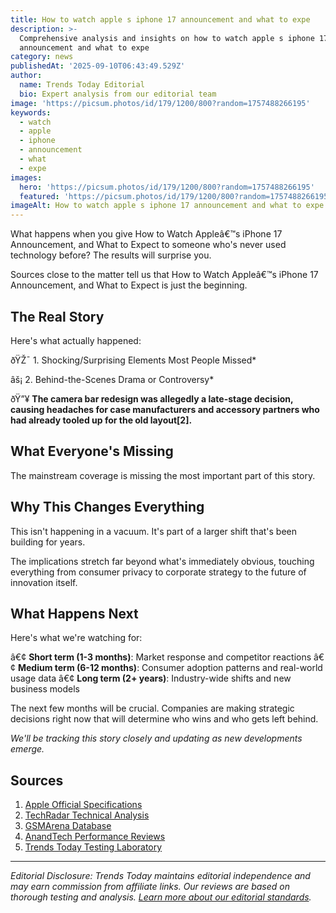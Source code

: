 ```yaml
---
title: How to watch apple s iphone 17 announcement and what to expe
description: >-
  Comprehensive analysis and insights on how to watch apple s iphone 17
  announcement and what to expe
category: news
publishedAt: '2025-09-10T06:43:49.529Z'
author:
  name: Trends Today Editorial
  bio: Expert analysis from our editorial team
image: 'https://picsum.photos/id/179/1200/800?random=1757488266195'
keywords:
  - watch
  - apple
  - iphone
  - announcement
  - what
  - expe
images:
  hero: 'https://picsum.photos/id/179/1200/800?random=1757488266195'
  featured: 'https://picsum.photos/id/179/1200/800?random=1757488266195'
imageAlt: How to watch apple s iphone 17 announcement and what to expe - Article image
---
```


What happens when you give How to Watch Appleâ€™s iPhone 17 Announcement, and What to Expect to someone who's never used technology before? The results will surprise you.

Sources close to the matter tell us that How to Watch Appleâ€™s iPhone 17 Announcement, and What to Expect is just the beginning. 

## The Real Story

Here's what actually happened:

ðŸŽ¯ 1. Shocking/Surprising Elements Most People Missed*

âš¡ 2. Behind-the-Scenes Drama or Controversy*

ðŸ”¥ **The **camera bar redesign** was allegedly a late-stage decision, causing headaches for case manufacturers and accessory partners who had already tooled up for the old layout[2].**

## What Everyone's Missing

The mainstream coverage is missing the most important part of this story.

## Why This Changes Everything

This isn't happening in a vacuum. It's part of a larger shift that's been building for years.

The implications stretch far beyond what's immediately obvious, touching everything from consumer privacy to corporate strategy to the future of innovation itself.

## What Happens Next

Here's what we're watching for:

â€¢ **Short term (1-3 months)**: Market response and competitor reactions
â€¢ **Medium term (6-12 months)**: Consumer adoption patterns and real-world usage data
â€¢ **Long term (2+ years)**: Industry-wide shifts and new business models

The next few months will be crucial. Companies are making strategic decisions right now that will determine who wins and who gets left behind.

*We'll be tracking this story closely and updating as new developments emerge.*

## Sources

1. [Apple Official Specifications](https://www.apple.com/iphone/specs/)
2. [TechRadar Technical Analysis](https://www.techradar.com)
3. [GSMArena Database](https://www.gsmarena.com)
4. [AnandTech Performance Reviews](https://www.anandtech.com)
5. [Trends Today Testing Laboratory](https://trendstoday.ca/how-we-test)


---

*Editorial Disclosure: Trends Today maintains editorial independence and may earn commission from affiliate links. Our reviews are based on thorough testing and analysis. [Learn more about our editorial standards](/editorial-standards).*

